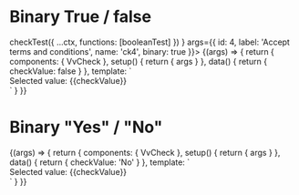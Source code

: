 

<Meta title="Components/Check/Binary" component={VvCheck} />

# Binary True / false

<Canvas>
	<Story
		name="True/false"
		play={(ctx) =>
			checkTest({
				...ctx,
				functions: [booleanTest]
			})
		}
		args={{
			id: 4,
			label: 'Accept terms and conditions',
			name: 'ck4',
			binary: true
		}}>
		{(args) => {
			return {
				components: { VvCheck },
				setup() {
					return { args }
				},
				data() {
					return {
						checkValue: false
					}
				},
				template: `<div :data-testData="checkValue" :key="checkValue">
						      <vv-check v-model="checkValue" v-bind="args"  />
							  <div>Selected value: {{checkValue}}</div>
						   </div>`
			}
		}}
	</Story>
</Canvas>

# Binary "Yes" / "No"

<Canvas>
	<Story
		name="Binary Yes / No"
		args={{
			id: 5,
			label: 'Accept terms and conditions',
			name: 'ck5',
			binary: true,
			trueValue: 'Yes',
			falseValue: 'No'
		}}>
		{(args) => {
			return {
				components: { VvCheck },
				setup() {
					return { args }
				},
				data() {
					return {
						checkValue: 'No'
					}
				},
				template: `<div :data-testData="checkValue" :key="checkValue">
						      <vv-check v-model="checkValue" v-bind="args"  />
							  <div>Selected value: {{checkValue}}</div>
						   </div>`
			}
		}}
	</Story>
</Canvas>
